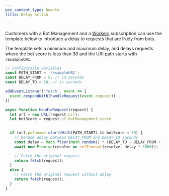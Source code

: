 ```yaml
---
pcx_content_type: how-to
title: Delay action

---
```


Customers with a Bot Management and a [Workers](/workers/) subscription can use the template below to introduce a delay to requests that are likely from bots.

The template sets a minimum and maximum delay, and delays requests where the bot score is less than 30 and the URI path starts with `/exampleURI`.

```js title="Workers template"
// Configurable Variables
const PATH_START = '/exampleURI';
const DELAY_FROM = 5; // in seconds
const DELAY_TO = 10; // in seconds

addEventListener('fetch', event => {
  event.respondWith(handleRequest(event.request))
})

async function handleRequest(request) {
  let url = new URL(request.url);
  let botScore = request.cf.botManagement.score

  
  if (url.pathname.startsWith(PATH_START) && botScore < 30) { 
    // Random delay between DELAY_FROM and DELAY_TO seconds
    const delay = Math.floor(Math.random() * (DELAY_TO - DELAY_FROM + 1)) + DELAY_FROM;
    await new Promise(resolve => setTimeout(resolve, delay * 1000));

    // Fetch the original request
    return fetch(request);
  }
  else {
    // Fetch the original request without delay
    return fetch(request);
  }
}
```
